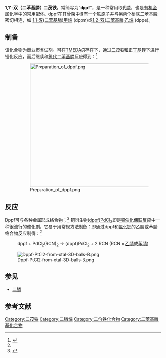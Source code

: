 {{chembox
| verifiedrevid = 401202503
| ImageFile = Dppf.png
| ImageSize = 150 px
| ImageFile1 = Dppf-from-xtal-3D-balls.png
| ImageSize1 = 250 px
| IUPACName = 1,1'-双（二苯基膦）二茂铁
| OtherNames = dppf
|Section1={{Chembox Identifiers
| ChemSpiderID_Ref = {{chemspidercite|correct|chemspider}}
| ChEBI_Ref = {{ebicite|correct|EBI}}
| ChEBI = 30743
| ChemSpiderID = 21865114
| InChI = 1/2C17H14P.Fe/c2*1-3-9-15(10-4-1)18(17- -13-7-8-14-17)16-11-5-2-6-12-16;/h2*1-14H;/q2*-1;+2
| InChIKey = HPXNTHKXCYMIJL-UHFFFAOYSA-N
| InChI1 = 1/2C17H14P.Fe/c2*1-3-9-15(10-4-1)18(17-13-7-8-14-17)16-11-5-2-6-12-16;/h2*1-14H;/rC34H28FeP2/c1-5-13-21(14-6-1)36(22-15-7-2-8-16-22)33-29-25-26-30(33)35(25,26,29,33)27-28(35)32(35)34(35,31(27)35)37(23-17-9-3-10-18-23)24-19-11-4-12-20-24/h1-20,25-32H
| InChIKey1 = HPXNTHKXCYMIJL-KDKHWAOJAX
| StdInChI_Ref = {{stdinchicite|correct|chemspider}}
| StdInChI = 1S/2C17H14P.Fe/c2*1-3-9-15(10-4-1)18(17-13-7-8-14-17)16-11-5-2-6-12-16;/h2*1-14H;
| StdInChIKey_Ref = {{stdinchicite|correct|chemspider}}
| StdInChIKey = HPXNTHKXCYMIJL-UHFFFAOYSA-N
| CASNo_Ref = {{cascite|correct|CAS}}
| CASNo = 12150-46-8
| PubChem = 635956
| SMILES1 = c1ccc(cc1)P(c2ccccc2)C34C5[Fe]3678912(C5C6C74)C3C8C9C1(C23)P(c1ccccc1)c1ccccc1
| SMILES2 = C1=CC=C(C=C1)P([C-]2C=CC=C2)C3=CC=CC=C3.C1=CC=C(C=C1)P([C-]2C=CC=C2)C3=CC=CC=C3.[Fe+2]
  }}
|Section2 = {{Chembox Properties
|   Formula = C<sub>34</sub>H<sub>28</sub>FeP<sub>2</sub>
|   MolarMass = 554.391
|   Appearance = 
|   Density = 
|   MeltingPt = 181-183 °C
|   BoilingPt = 
|   Solubility = 
  }}
| Section3 = {{Chembox Hazards
|   MainHazards = 有毒
|   FlashPt = 
|   Autoignition = 
|   RPhrases = {{R25}}
|   SPhrases = {{S28}}A {{S45}}
  }}
}}

'''1,1'-双（二苯基膦）二茂铁'''，常简写为“'''dppf'''”，是一种常用取代[[膦|膦]]，也是[[有机金属化学|有机金属化学]]中的常用[[配体|配体]]。dppf在其骨架中含有一个[[铁|铁]]原子并与另两个桥联二苯基膦密切相连，如 [[1,1-双(二苯基膦)甲烷|1,1-双(二苯基膦)甲烷]] (dppm)或[[1,2-双(二苯基膦)乙烷|1,2-双(二苯基膦)乙烷]] (dppe)。

==制备==
该化合物为商业市售试剂。可在[[TMEDA|TMEDA]]的存在下，通过[[二茂铁|二茂铁]]和[[正丁基锂|正丁基锂]]下进行锂化反应，而后继续和[[氯代二苯基膦|氯代二苯基膦]]反应得到：<ref>{{cite book | chapter = 3.15 The Use of Organolithium Reagents in the Preparation of Ferrocene Derivatives | author = Ian R. Butler | editor = J. Derek Woollins | year = 2010 | isbn = 9783527324729 | title = Inorganic Experiments | pages = 175–179 | url = http://books.google.com/books?id=IlL_qLqj_nUC&pg=PA173 | format = [[Google_Books|Google Books]] excerpt}}</ref>

:[[File:Preparation_of_dppf.png|400px]]

==反应==
Dppf可与各种金属形成络合物；<ref name = nataro/> 钯衍生物[[1,1'-双(二苯基膦)二茂铁二氯化钯|(dppf)PdCl<sub>2</sub>]]即是[[钯催化偶联反应|钯催化偶联反应]]中一种很流行的催化剂。它易于用常规方法制备：即通过dppf和[[氯化钯|氯化钯]]的乙腈或苯腈络合物反应制得：<ref name = nataro>{{cite journal | last1 = Nataro | first1 = Chip | last2 = Fosbenner | first2 = Stephanie M. | title = Synthesis and Characterization of Transition-Metal Complexes Containing 1,1’-Bis(diphenylphosphino)ferrocene | journal = [[J._Chem._Ed.|J. Chem. Ed.]] | volume = 86 | pages = 1412 | year = 2009 | doi = 10.1021/ed086p1412}}</ref>

:dppf + PdCl<sub>2</sub>(RCN)<sub>2</sub> → (dppf)PdCl<sub>2</sub> + 2 RCN (RCN = [[乙腈|乙腈]]或[[苯腈|苯腈]])

[[File:Dppf-PtCl2-from-xtal-3D-balls-B.png|thumb]]

==参见==
* [[二膦|二膦]]

==参考文献==
{{reflist}}

{{铁化合物}}
{{茂金属}}
{{DEFAULTSORT:Bisdiphenylphosphinoferrocene, 1,1'-}}
[[Category:二茂铁|Category:二茂铁]]
[[Category:二膦烷|Category:二膦烷]]
[[Category:二价铁化合物|Category:二价铁化合物]]
[[Category:二苯基膦基化合物|Category:二苯基膦基化合物]]